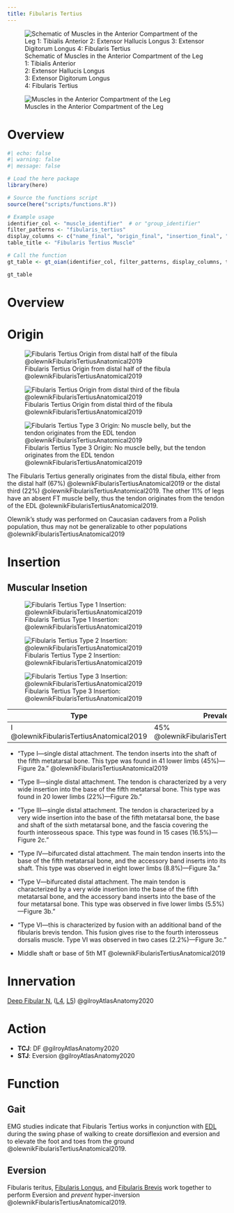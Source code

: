 ```yaml
---
title: Fibularis Tertius
---
```



:::{layout-ncol="3"}

![Schematic of Muscles in the Anterior Compartment of the Leg</br> 1: Tibialis Anterior </br> 2: Extensor Hallucis Longus </br> 3: Extensor Digitorum Longus </br> 4: Fibularis Tertius](/The Archive/Anatomy/Skeletal Muscles/Lower limb muscles/Knee and Lower Leg/Anterior compartment/images/gilroyatlas fig32.22a anterior compartment of leg schematic.png)


![Muscles in the Anterior Compartment of the Leg](/The Archive/Anatomy/Skeletal Muscles/Lower limb muscles/Knee and Lower Leg/Anterior compartment/images/gilroyatlas fig32.22b anterior compartment of leg.png)


:::

# Overview

```r
#| echo: false
#| warning: false
#| message: false

# Load the here package
library(here)

# Source the functions script
source(here("scripts/functions.R"))

# Example usage
identifier_col <- "muscle_identifier"  # or "group_identifier"
filter_patterns <- "fibularis_tertius"
display_columns <- c("name_final", "origin_final", "insertion_final", "innervation_final", "action_final")
table_title <- "Fibularis Tertius Muscle"

# Call the function
gt_table <- gt_oian(identifier_col, filter_patterns, display_columns, table_title)

gt_table
```

# Overview




# Origin {#origin}

:::{layout-ncol="3"}
![Fibularis Tertius Origin from distal half of the fibula @olewnikFibularisTertiusAnatomical2019](/The Archive/Anatomy/Skeletal Muscles/Lower limb muscles/Knee and Lower Leg/Anterior compartment/images/olewnik2019 fig1a FT origin.png)

![Fibularis Tertius Origin from distal third of the fibula @olewnikFibularisTertiusAnatomical2019](/The Archive/Anatomy/Skeletal Muscles/Lower limb muscles/Knee and Lower Leg/Anterior compartment/images/olewnik2019 fig1b FT origin.png)

![Fibularis Tertius Type 3 Origin: No muscle belly, but the tendon originates from the EDL tendon @olewnikFibularisTertiusAnatomical2019](/The Archive/Anatomy/Skeletal Muscles/Lower limb muscles/Knee and Lower Leg/Anterior compartment/images/olewnik2019 fig1c FT origin.png)
:::

The Fibularis Tertius generally originates from the distal fibula, either from the distal half (67%) @olewnikFibularisTertiusAnatomical2019 or the distal third (22%) @olewnikFibularisTertiusAnatomical2019.
The other 11% of legs have an absent FT muscle belly, thus the tendon originates from the tendon of the EDL @olewnikFibularisTertiusAnatomical2019.

:::{.callout-note}
Olewnik's study was performed on Caucasian cadavers from a Polish population, thus may not be generalizable to other populations @olewnikFibularisTertiusAnatomical2019
:::

# Insertion {#insertion}

## Muscular Insetion

:::{layout-ncol="3"}
![Fibularis Tertius Type 1 Insertion: @olewnikFibularisTertiusAnatomical2019](/The Archive/Anatomy/Skeletal Muscles/Lower limb muscles/Knee and Lower Leg/Anterior compartment/images/olewnik2019 fig2a FT insertion.png)

![Fibularis Tertius Type 2 Insertion: @olewnikFibularisTertiusAnatomical2019](/The Archive/Anatomy/Skeletal Muscles/Lower limb muscles/Knee and Lower Leg/Anterior compartment/images/olewnik2019 fig2b FT insertion.png)

![Fibularis Tertius Type 3 Insertion: @olewnikFibularisTertiusAnatomical2019](/The Archive/Anatomy/Skeletal Muscles/Lower limb muscles/Knee and Lower Leg/Anterior compartment/images/olewnik2019 fig2c FT insertion.png)
:::


|Type | Prevalence | Attachment |
|-|-|-|
| I @olewnikFibularisTertiusAnatomical2019 | 45% @olewnikFibularisTertiusAnatomical2019 | Insertion on the shaft of the 5th MTP @olewnikFibularisTertiusAnatomical2019 |

- "Type I—single distal attachment. The tendon inserts into the shaft of the fifth metatarsal bone. This type was found in 41 lower limbs (45%)—Figure 2a." @olewnikFibularisTertiusAnatomical2019
- "Type II—single distal attachment. The tendon is characterized by a very wide insertion into the base of the fifth metatarsal bone. This type was found in 20 lower limbs (22%)—Figure 2b."
- "Type III—single distal attachment. The tendon is characterized by a very wide insertion into the base of the fifth metatarsal bone, the base and shaft of the sixth metatarsal bone, and the fascia covering the fourth interosseous space. This type was found in 15 cases (16.5%)—Figure 2c."
- "Type IV—bifurcated distal attachment. The main tendon inserts into the base of the fifth metatarsal bone, and the accessory band inserts into its shaft. This type was observed in eight lower limbs (8.8%)—Figure 3a."
- "Type V—bifurcated distal attachment. The main tendon is characterized by a very wide insertion into the base of the fifth metatarsal bone, and the accessory band inserts into the base of the four metatarsal bone. This type was observed in five lower limbs (5.5%)—Figure 3b."
- "Type VI—this is characterized by fusion with an additional band of the fibularis brevis tendon. This fusion gives rise to the fourth interosseus dorsalis muscle. Type VI was observed in two cases (2.2%)—Figure 3c."

- Middle shaft or base of 5th MT @olewnikFibularisTertiusAnatomical2019

# Innervation {#innervation}

[Deep Fibular N.]({{< var ref-deep-fibular-nerve.path >}}) ([L4]({{< var ref-nerve-root.l4 >}}), [L5]({{< var ref-nerve-root.l5 >}})) @gilroyAtlasAnatomy2020

# Action {#action}

- **TCJ**: DF @gilroyAtlasAnatomy2020
- **STJ**: Eversion @gilroyAtlasAnatomy2020





# Function
## Gait

EMG studies indicate that Fibularis Tertius works in conjunction with  [EDL]({{< var ref-extensor-digitorum-longus.path >}}) during the swing phase of walking to create dorsiflexion and eversion and to elevate the foot and toes from the ground @olewnikFibularisTertiusAnatomical2019. 

## Eversion
Fibularis teritus, [Fibularis Longus]({{< var ref-fibularis-longus.path >}}), and [Fibularis Brevis]({{< var ref-fibularis-brevis.path >}}) work together to perform Eversion and *prevent* hyper-inversion @olewnikFibularisTertiusAnatomical2019.


